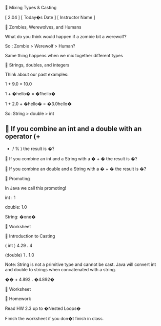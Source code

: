 
Mixing Types & Casting


[ 2.04 ] [ Today�s Date ] [ Instructor Name ]



Zombies, Werewolves, and Humans


What do you think would happen if a zombie bit a werewolf?


So : Zombie > Werewolf > Human?


Same thing happens when we mix together different types



Strings, doubles, and integers


Think about our past examples:


1 + 9.0 = 10.0


1 + �hello� = �1hello�


1 + 2.0 + �hello� = �3.0hello�


So: 
String > double > 
int



If you combine an
int
and a 
double
with 
an operator 
(+ 
-
* / % 
) the result is �?



If you combine an
int
and a 
String
with 
a �
+
� the result is �?



If you combine an
double
and a 
String
with a �
+
� the result is �?



Promoting


In Java we call this promoting!


int
: 1


double: 1.0


String: �one�



Worksheet



Introduction to Casting


(
int
) 4.29 
.
4


(double) 1 
.
1.0


Note: 
String
is not a primitive type and cannot be cast. Java will convert 
int
and 
double
to 
strings when concatenated with a string.


�� + 4.892
.
�4.892�



Worksheet



Homework


Read HW 2.3 up to �Nested Loops�


Finish the worksheet if you don�t finish in class.

